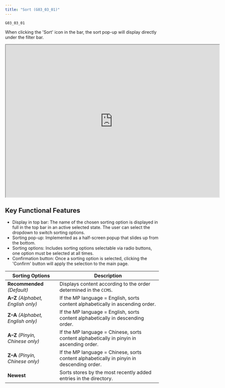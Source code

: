```yaml
---
title: "Sort (G03_03_01)"
---
```


```
G03_03_01
```

When clicking the 'Sort' icon in the bar, the sort pop-up will display directly under the filter bar.

<iframe allowfullscreen allow="autoplay; fullscreen; clipboard-write" width="700" height="500" src="https://www.figma.com/embed?embed_host=share&url=https://www.figma.com/design/dogOPeGxUe0sjpG2jGnayE/NG-MP-UI-Phase-1?node-id=2636-90049&t=iw32LYd6XxVswo2X-4" ></iframe>


## **Key Functional Features**
- Display in top bar: The name of the chosen sorting option is displayed in full in the top bar in an active selected state. The user can select the dropdown to switch sorting options.
- Sorting pop-up: Implemented as a half-screen popup that slides up from the bottom.
- Sorting options: Includes sorting options selectable via radio buttons, one option must be selected at all times.
- Confirmation button: Once a sorting option is selected, clicking the 'Confirm' button will apply the selection to the main page.

| **Sorting Options**                | **Description**                                                                           |
| ---------------------------------- | ----------------------------------------------------------------------------------------- |
| **Recommended** _(Default)_        | Displays content according to the order determined in the `CCMS`.                           |
| **A–Z** _(Alphabet, English only)_ | If the MP language = English, sorts content alphabetically in ascending order.            |
| **Z–A** _(Alphabet, English only)_ | If the MP language = English, sorts content alphabetically in descending order.           |
| **A–Z** _(Pinyin, Chinese only)_   | If the MP language = Chinese, sorts content alphabetically in pinyin in ascending order.  |
| **Z–A** _(Pinyin, Chinese only)_   | If the MP language = Chinese, sorts content alphabetically in pinyin in descending order. |
| **Newest**                         | Sorts stores by the most recently added entries in the directory.                         |
